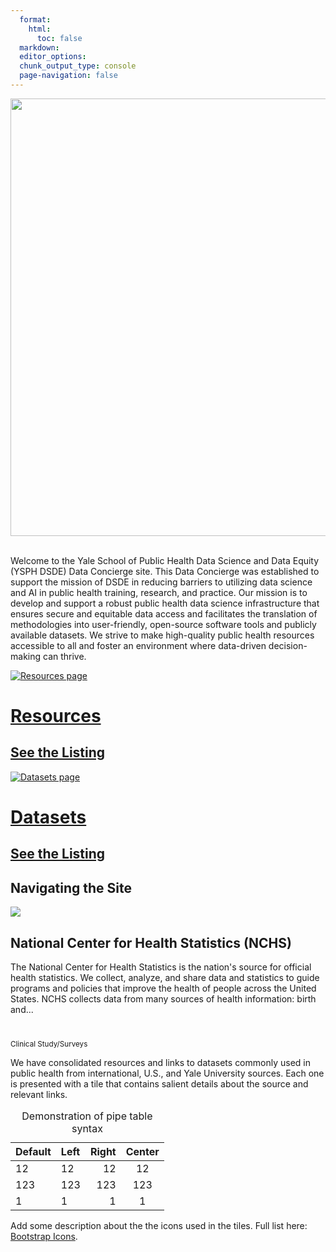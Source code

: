 ```yaml
---
  format: 
    html:
      toc: false
  markdown: 
  editor_options: 
  chunk_output_type: console
  page-navigation: false
---
```



![](Images/Wordmark-Data-Science-and-Data-Equity-black.png){style="display: block; margin-left: auto; margin-right: auto;" width="700"}\


Welcome to the Yale School of Public Health Data Science and Data Equity (YSPH DSDE) Data Concierge site. This Data Concierge was established to support the mission of DSDE in reducing barriers to utilizing data science and AI in public health training, research, and practice. Our mission is to develop and support a robust public health data science infrastructure that ensures secure and equitable data access and facilitates the translation of methodologies into user-friendly, open-source software tools and publicly available datasets. We strive to make high-quality public health resources accessible to all and foster an environment where data-driven decision-making can thrive.


```{=html}

<body>
  <div class="container_title">
    <div class="tile_title" >
      <a href="Pages/Resources/index.qmd" title="Listing page">
        <img src="Images/Firefly data scientists; illustration 75467.jpg" alt="Resources page" class="image">
        <h1>Resources</h1>
        <h2>See the Listing</h2>
        <i class="tile_icon bi bi-arrow-right-circle-fill"></i>
      </a>
    </div>
    <div class="tile_title" >
      <a href="Pages/Datasets/index.qmd" title="Listing page">
        <img src="Images/Firefly data science data equity 50124.jpg" alt="Datasets page" class="image">
        <h1>Datasets</h1>
        <h2>See the Listing</h2>
        <i class="tile_icon bi bi-arrow-right-circle-fill"></i>
      </a>
    </div>
  </div>
</body>

```


## Navigating the Site


```{=html}
<body>
  <div class="container_static">
    <div class="tile_static">
      <img src="Images/Firefly data science ai hub; watercolor image 92513.jpg" class="img">
      <h2 class="h2 js-line-count" style="pointer-events: none">National Center for Health Statistics (NCHS)</h2>
      <p class="description">The National Center for Health Statistics is the nation's source for official health statistics. We collect, analyze, and share data and statistics to guide programs and policies that improve the health of people across the United States. NCHS collects data from many sources of health information: birth and...</p>
      <div class="card-header_static py-1 px-2 border-bottom bg-light">
        <small class="card-text inline-block">
          &nbsp;
          <a href="#" title="GitHub page" class="source-code card-text float-beginning inline-block tile_a">
            <i class="bi-github"></i></a>
          &nbsp;
          <a href="#" title="Main site" class="source-code card-text float-beginning inline-block tile_a">
            <i class="bi-globe"></i></a>
          &nbsp;
          <a href="#" title="Group site" class="source-code card-text float-beginning inline-block tile_a">
            <i class="bi-people-fill"></i></a>
          &nbsp;
          <a href="#" title="View publication" class="source-code card-text float-beginning inline-block tile_a">
            <i class="bi-journal-text"></i></a>
          &nbsp;
          <a href="#" title="Get more information" class="source-code card-text float-beginning inline-block tile_a">
            <i class="bi-info-circle"></i></a>
          <p class="topic" style="margin-bottom: 5px;">Clinical Study/Surveys</p>
        </small>
      </div>
    </div>
  </div>
</body>
```



We have consolidated resources and links to datasets commonly used in public health from international, U.S., and Yale University sources. Each one is presented with a tile that contains salient details about the source and relevant links.

| Default | Left | Right | Center |
|---------|:-----|------:|:------:|
| 12      | 12   |    12 |   12   |
| 123     | 123  |   123 |  123   |
| 1       | 1    |     1 |   1    |

: Demonstration of pipe table syntax


Add some description about the the icons used in the tiles. Full list here: [Bootstrap Icons](https://icons.getbootstrap.com/).

